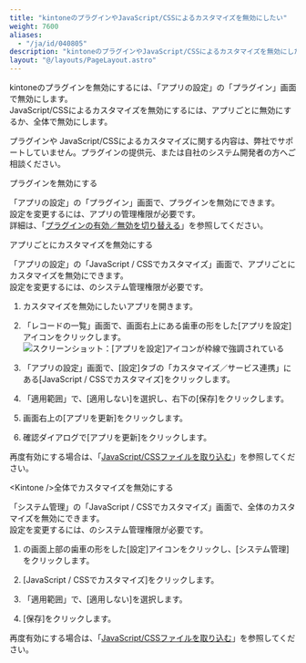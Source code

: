 ```yaml
---
title: "kintoneのプラグインやJavaScript/CSSによるカスタマイズを無効にしたい"
weight: 7600
aliases:
  - "/ja/id/040805"
description: "kintoneのプラグインやJavaScript/CSSによるカスタマイズを無効にしたい場合の手順について説明します。"
layout: "@/layouts/PageLayout.astro"
---
```




kintoneのプラグインを無効にするには、「アプリの設定」の「プラグイン」画面で無効にします。  
JavaScript/CSSによるカスタマイズを無効にするには、アプリごとに無効にするか、<Kintone />全体で無効にします。

<Note>

プラグインや JavaScript/CSSによるカスタマイズに関する内容は、弊社でサポートしていません。プラグインの提供元、または自社のシステム開発者の方へご相談ください。

</Note>

<Heading id="general_disable_plugin_customization_10">プラグインを無効にする</Heading>

「アプリの設定」の「プラグイン」画面で、プラグインを無効にできます。  
設定を変更するには、アプリの管理権限が必要です。  
詳細は、「[プラグインの有効／無効を切り替える](/k/ja/id/040567.html)」を参照してください。

<Heading id="general_disable_plugin_customization_20">アプリごとにカスタマイズを無効にする</Heading>

「アプリの設定」の「JavaScript / CSSでカスタマイズ」画面で、アプリごとにカスタマイズを無効にできます。  
設定を変更するには、<Kintone />のシステム管理権限が必要です。

1. カスタマイズを無効にしたいアプリを開きます。

1. 「レコードの一覧」画面で、画面右上にある歯車の形をした[アプリを設定]アイコンをクリックします。  
   <Img src="/k/kintone/img/settings_new_icon.png" alt="スクリーンショット：[アプリを設定]アイコンが枠線で強調されている" />

1. 「アプリの設定」画面で、[設定]タブの「カスタマイズ／サービス連携」にある[JavaScript / CSSでカスタマイズ]をクリックします。

1. 「適用範囲」で、[適用しない]を選択し、右下の[保存]をクリックします。

1. 画面右上の[アプリを更新]をクリックします。

1. 確認ダイアログで[アプリを更新]をクリックします。

再度有効にする場合は、「[JavaScript/CSSファイルを取り込む](/k/ja/id/040556.html#app_settings_js_customize_10)」を参照してください。

<Heading id="general_disable_plugin_customization_30">&lt;Kintone /&gt;全体でカスタマイズを無効にする</Heading>

「<Kintone />システム管理」の「JavaScript / CSSでカスタマイズ」画面で、<Kintone />全体のカスタマイズを無効にできます。  
設定を変更するには、<Kintone />のシステム管理権限が必要です。

1. <Kintone />の画面上部の歯車の形をした[設定]アイコンをクリックし、[<Kintone />システム管理]をクリックします。

1. [JavaScript / CSSでカスタマイズ]をクリックします。

1. 「適用範囲」で、[適用しない]を選択します。

1. [保存]をクリックします。

再度有効にする場合は、「[JavaScript/CSSファイルを取り込む](/k/ja/id/04042.html#system_customization_javascript_fullcustomize_20)」を参照してください。
